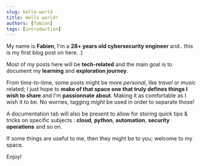 ```yaml
---
slug: hello-world
title: Hello world!
authors: [fabien]
tags: [introduction]
---
```


My name is **Fabien**, I'm a **28+ years old cybersecurity engineer** and.. this is my first blog post on here. :)

Most of my posts here will be **tech-related** and the main goal is to document my **learning** and **exploration journey**.

From time-to-time, some posts might be more *personal*, like *travel* or *music* related; I just hope to **make of that space one that truly defines things I wish to share** and I'm **passionnate about**. Making it as comfortable as I wish it to be. No worries, tagging *might* be used in order to separate those!

A documentation tab will also be present to allow for storing quick tips & tricks on specific subjects : **cloud**, **python**, **automation**, **security operations** and so on.

If some things are useful to me, then they might be to you; welcome to my space.

Enjoy!

<ReactPlayer
      url="https://www.youtube.com/watch?v=lSooYPG-5Rg"
      className="react-player"
      controls  
/>